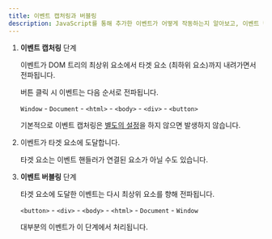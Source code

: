 ```yaml
---
title: 이벤트 캡처링과 버블링
description: JavaScript를 통해 추가한 이벤트가 어떻게 작동하는지 알아보고, 이벤트 캡처링과 버블링이 무엇인지에 대해 알아봅니다.
---
```



<Steps>

1. **이벤트 캡처링** 단계

    이벤트가 DOM 트리의 최상위 요소에서 타겟 요소 (최하위 요소)까지 내려가면서 전파됩니다.

    <Card title="이벤트 캡처링">
    버튼 클릭 시 이벤트는 다음 순서로 전파됩니다.

    `Window` - `Document` - `<html>` - `<body>` - `<div>` - `<button>`
    </Card>

    기본적으로 이벤트 캡처링은 [별도의 설정](https://developer.mozilla.org/ko/docs/Web/API/EventTarget/addEventListener#capture)을 하지 않으면 발생하지 않습니다.

2. 이벤트가 타겟 요소에 도달합니다.

    <Aside type="caution">타겟 요소는 이벤트 핸들러가 연결된 요소가 아닐 수도 있습니다.</Aside>

3. **이벤트 버블링** 단계

    타겟 요소에 도달한 이벤트는 다시 최상위 요소를 향해 전파됩니다.

    <Card title="이벤트 버블링">`<button>` - `<div>` - `<body>` - `<html>` - `Document` - `Window`</Card>

    <Aside type="tip">대부분의 이벤트가 이 단계에서 처리됩니다.</Aside>
</Steps>
